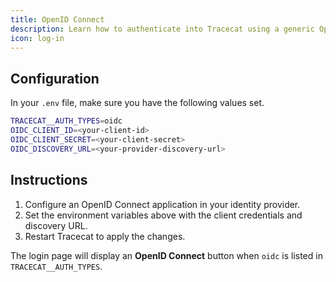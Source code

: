 ```yaml
---
title: OpenID Connect
description: Learn how to authenticate into Tracecat using a generic OpenID Connect provider.
icon: log-in
---
```


## Configuration

In your `.env` file, make sure you have the following values set.

```bash
TRACECAT__AUTH_TYPES=oidc
OIDC_CLIENT_ID=<your-client-id>
OIDC_CLIENT_SECRET=<your-client-secret>
OIDC_DISCOVERY_URL=<your-provider-discovery-url>
```

## Instructions

1. Configure an OpenID Connect application in your identity provider.
2. Set the environment variables above with the client credentials and discovery URL.
3. Restart Tracecat to apply the changes.

The login page will display an **OpenID Connect** button when `oidc` is listed in `TRACECAT__AUTH_TYPES`.
